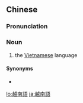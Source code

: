 {{also|越南语}}
==Chinese==
{{zh-forms|s=越南语|type=21}}

===Pronunciation===
{{zh-pron
|m=yuènányǔ
|c=jyut6 naam4 jyu5
|h=pfs=ye̍t-nàm-ngî
|mn=xm,tp:Oa̍t-lâm-gú/qz:Oa̍t-lâm-gír/zz,kh:Oa̍t-lâm-gí
|w=5hhyq noe nyy
|cat=n
}}

===Noun===
{{zh-noun}}

# the [[Vietnamese]] language

====Synonyms====
* {{zh-l|越南話}}

{{zh-cat|Languages}}

[[lo:越南語]]
[[ja:越南語]]